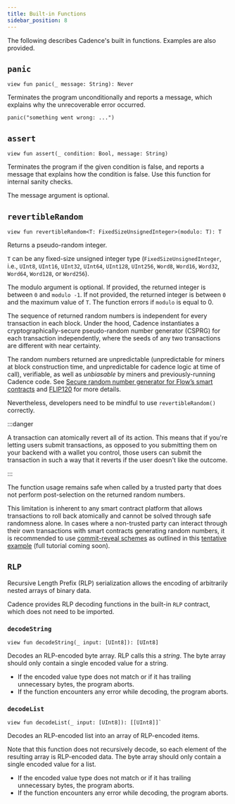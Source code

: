 ```yaml
---
title: Built-in Functions
sidebar_position: 8
---
```


The following describes Cadence's built in functions. Examples are also provided.

## `panic`

```cadence
view fun panic(_ message: String): Never
```

Terminates the program unconditionally and reports a message, which explains why the unrecoverable error occurred.

```cadence
panic("something went wrong: ...")
```

## `assert`

```cadence
view fun assert(_ condition: Bool, message: String)
```

Terminates the program if the given condition is false, and reports a message that explains how the condition is false. Use this function for internal sanity checks.

The message argument is optional.

## `revertibleRandom`

```cadence
view fun revertibleRandom<T: FixedSizeUnsignedInteger>(modulo: T): T
```
Returns a pseudo-random integer.

`T` can be any fixed-size unsigned integer type (`FixedSizeUnsignedInteger`, i.e., `UInt8`, `UInt16`, `UInt32`, `UInt64`, `UInt128`, `UInt256`, `Word8`, `Word16`, `Word32`, `Word64`, `Word128`, or `Word256`).

The modulo argument is optional. If provided, the returned integer is between `0` and `modulo -1`. If not provided, the returned integer is between `0` and the maximum value of `T`. The function errors if `modulo` is equal to 0.

The sequence of returned random numbers is independent for every transaction in each block. Under the hood, Cadence instantiates a cryptographically-secure pseudo-random number generator (CSPRG) for each transaction independently, where the seeds of any two transactions are different with near certainty.

The random numbers returned are unpredictable (unpredictable for miners at block construction time, and unpredictable for cadence logic at time of call), verifiable, as well as _unbiasable_ by miners and previously-running Cadence code. See [Secure random number generator for Flow’s smart contracts] and [FLIP120] for more details.

Nevertheless, developers need to be mindful to use `revertibleRandom()` correctly.

:::danger

A transaction can atomically revert all of its action. This means that if you're letting users submit transactions, as opposed to you submitting them on your backend with a wallet you control, those users can submit the transaction in such a way that it reverts if the user doesn't like the outcome.

:::

The function usage remains safe when called by a trusted party that does not perform post-selection on the returned random numbers.

This limitation is inherent to any smart contract platform that allows transactions to roll back atomically and cannot be solved through safe randomness alone. In cases where a non-trusted party can interact through their own transactions with smart contracts generating random numbers, it is recommended to use [commit-reveal schemes] as outlined in this [tentative example] (full tutorial coming soon).

## `RLP`

Recursive Length Prefix (RLP) serialization allows the encoding of arbitrarily nested arrays of binary data.

Cadence provides RLP decoding functions in the built-in `RLP` contract, which does not need to be imported.

### `decodeString`

```cadence
view fun decodeString(_ input: [UInt8]): [UInt8]
```

Decodes an RLP-encoded byte array. RLP calls this a _string_. The byte array should only contain a single encoded value for a string.

- If the encoded value type does not match or if it has trailing unnecessary bytes, the program aborts.
- If the function encounters any error while decoding, the program aborts.

### `decodeList`

```cadence
view fun decodeList(_ input: [UInt8]): [[UInt8]]`
```

Decodes an RLP-encoded list into an array of RLP-encoded items.

Note that this function does not recursively decode, so each element of the resulting array is RLP-encoded data. The byte array should only contain a single encoded value for a list.

- If the encoded value type does not match or if it has trailing unnecessary bytes, the program aborts.
- If the function encounters any error while decoding, the program aborts.

<!-- Relative links. Will not render on the page -->

[Secure random number generator for Flow’s smart contracts]: https://forum.flow.com/t/secure-random-number-generator-for-flow-s-smart-contracts/5110
[FLIP120]: https://github.com/onflow/flips/pull/120
[commit-reveal schemes]: https://developers.flow.com/tutorials/native-vrf/commit-reveal-cadence
[tentative example]: https://github.com/onflow/flips/blob/main/protocol/20230728-commit-reveal.md#tutorials-and-examples


